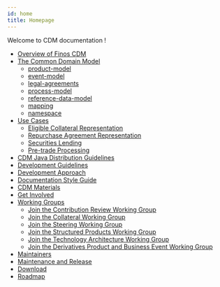 ```yaml
---
id: home
title: Homepage
---
```


Welcome to CDM documentation !

* [Overview of Finos CDM](cdm-overview.md)
* [The Common Domain Model](cdm-overview.md/#model-overview)
    - [product-model](product-model.md)
    - [event-model](event-model.md)
    - [legal-agreements](legal-agreements.md)
    - [process-model](process-model.md)
    - [reference-data-model](reference-data-model.md)
    - [mapping](mapping.md)
    - [namespace](namespace.md)
* [Use Cases](use-cases.md)
    - [Eligible Collateral Representation](eligible-collateral-representation.md)
    - [Repurchase Agreement Representation](repurchase-agreement-representation.md)
    - [Securities Lending](securities-lending.md)
    - [Pre-trade Processing](pre-trade-processing.md)
* [CDM Java Distribution Guidelines](java-usage.md)
* [Development Guidelines](contributions.md)
* [Development Approach](development-approach.md)
* [Documentation Style Guide](documentation-style-guide.md)
* [CDM Materials](cdm-materials.md)
* [Get Involved](get-involved.md)
* [Working Groups](working-groups.md)
    - [Join the Contribution Review Working Group](CDM-Contribution-Review-WG.md)
    - [Join the Collateral Working Group](CDM-Collateral-WG.md)
    - [Join the Steering Working Group](CDM-Steering-WG.md)
    - [Join the Structured Products Working Group](CDM-Structured-Products-WG.md)
    - [Join the Technology Architecture Working Group](CDM-Technology-Architecture-WG.md)
    - [Join the Derivatives Product and Business Event Working Group](CDM-Derivatives-Product-and-Business-Event-WG.md)
* [Maintainers](maintainers.md)
* [Maintenance and Release](maintenance-and-release.md)
* [Download](download.md)
* [Roadmap](roadmap.md)
